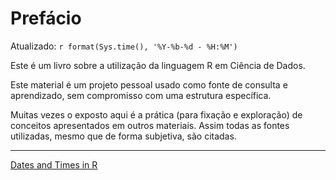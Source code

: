 # Prefácio {.unnumbered}


Atualizado: `r format(Sys.time(), '%Y-%b-%d - %H:%M')`

Este é um livro sobre a utilização da linguagem R em Ciência de Dados.

Este material é um projeto pessoal usado como fonte de consulta e aprendizado, sem compromisso com uma estrutura específica.

Muitas vezes o exposto aqui é a prática (para fixação e exploração) de conceitos apresentados em outros materiais. Assim todas as fontes utilizadas, mesmo que de forma subjetiva, são citadas.


------------
[Dates and Times in R](https://www.stat.berkeley.edu/~s133/dates.html)
